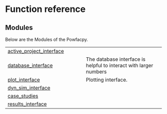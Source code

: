 # Function reference {.doc .doc-index}

## Modules

Below are the Modules of the Powfacpy.


| | |
| --- | --- |
| [active_project_interface](active_project_interface.qmd#powfacpy.active_project_interface) |  |
| [database_interface](database_interface.qmd#powfacpy.database_interface) | The database interface is helpful to interact with larger numbers |
| [plot_interface](plot_interface.qmd#powfacpy.plot_interface) | Plotting interface. |
| [dyn_sim_interface](dyn_sim_interface.qmd#powfacpy.dyn_sim_interface) |  |
| [case_studies](case_studies.qmd#powfacpy.case_studies) |  |
| [results_interface](results_interface.qmd#powfacpy.results_interface) |  |